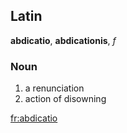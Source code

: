 ==Latin==
'''abdicatio''', '''abdicationis''', ''f''

===Noun===
#a renunciation 
#action of disowning
[[fr:abdicatio]]